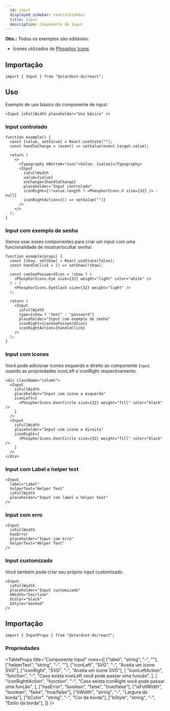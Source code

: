 ```yaml
---
  id: input
  displayed_sidebar: reactJsSidebar
  title: Input
  description: Componente de Input
---
```



**Obs.:** Todos os exemplos são editávies.

- Ícones utilizados de [Phosphor Icons](https://phosphoricons.com/)

<Tabs groupId='input-component'>
<TabItem value='Uso' label='Uso'>

## Importação

```tsx
import { Input } from "@stardust-ds/react";
```

## Uso

Exemplo de uso básico do componente de input:

```tsx live
<Input isFullWidth placeholder="Uso básico" />
```

### Input controlado

```tsx live
function example() {
  const [value, setValue] = React.useState("");
  const handleChange = (event) => setValue(event.target.value);

  return (
    <>
      <Typography mBottom="xxxs">Value: {value}</Typography>
      <Input
        isFullWidth
        value={value}
        onChange={handleChange}
        placeholder="Input controlado"
        iconRight={!!value.length ? <PhosphorIcons.X size={32} /> : null}
        iconRightAction={() => setValue("")}
      />
    </>
  );
}
```

### Input com exemplo de senha

Vamos usar esses componentes para criar um input com uma funcionalidade de mostrar/ocultar senha:

```tsx live
function example(props) {
  const [show, setShow] = React.useState(false);
  const handleClick = () => setShow(!show);

  const canSeePasswordIcon = !show ? (
    <PhosphorIcons.Eye size={32} weight="light" color="white" />
  ) : (
    <PhosphorIcons.EyeSlash size={32} weight="light" />
  );

  return (
    <Input
      isFullWidth
      type={show ? "text" : "password"}
      placeholder="Input com exemplo de senha"
      iconRight={canSeePasswordIcon}
      iconRightAction={handleClick}
    />
  );
}
```

### Input com icones

Você pode adicionar ícones esquerdo e direito ao componente `Input` usando as propriedades iconLeft e iconRight respectivamente.

```tsx live
<div className="column">
  <Input
    isFullWidth
    placeholder="Input com ícone a esquerda"
    iconLeft={
      <PhosphorIcons.UserCircle size={32} weight="fill" color="black" />
    }
  />
  <Input
    isFullWidth
    placeholder="Input com ícone a direita"
    iconRight={
      <PhosphorIcons.UserCircle size={32} weight="fill" color="black" />
    }
  />
</div>
```

### Input com Label e helper text

```tsx live
<Input
  label="Label"
  helperText="Helper Text"
  isFullWidth
  placeholder="Input com label e helper text"
/>
```

### Input com erro

```tsx live
<Input
  isFullWidth
  hasError
  placeholder="Input com erro"
  helperText="Helper Text"
/>
```

### Input customizado

Você também pode criar seu próprio input customizado.

```tsx live
<Input
  isFullWidth
  placeholder="Input customizado"
  bWidth="hairline"
  bColor="black"
  bStyle="dashed"
/>
```

</TabItem>

<TabItem value='Propriedades' label='Propriedades'>

## Importação

```tsx
import { InputProps } from "@stardust-ds/react";
```

### Propriedades

<TableProps
  title="Componente Input"
  rows={[
    ["label", "string", "-", ""],
    ["helperText", "string", "-", ""],
    ["iconLeft", "SVG", "-", "Aceita um ícone SVG"],
    ["iconRight", "SVG", "-", "Aceita um ícone SVG"],
    [
      "iconLeftAction",
      "function",
      "-",
      "Caso exista iconLeft você pode passar uma função",
    ],
    [
      "iconRighttAction",
      "function",
      "-",
      "Caso exista iconRight você pode passar uma função",
    ],
    ["hasError", "boolean", "false", "true/false"],
    ["isFullWidth", "boolean", "false", "true/false"],
    ["bWidth", "string", "-", "Largura da borda"],
    ["bColor", "string", "-", "Cor da borda"],
    ["bStyle", "string", "-", "Estilo da borda"],
  ]}
/>
</TabItem>
</Tabs>
